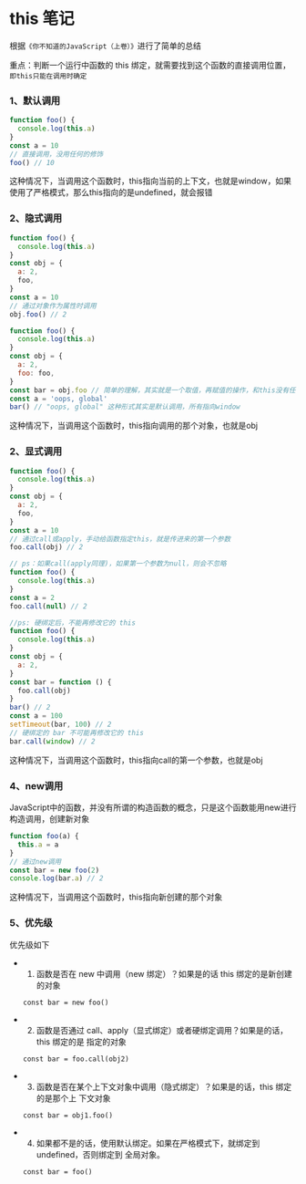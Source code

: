 # this 笔记

根据`《你不知道的JavaScript（上卷）》`进行了简单的总结

重点：判断一个运行中函数的 this 绑定，就需要找到这个函数的直接调用位置，`即this只能在调用时确定`

### 1、默认调用

```js
function foo() {
  console.log(this.a)
}
const a = 10
// 直接调用，没用任何的修饰
foo() // 10
```

这种情况下，当调用这个函数时，this指向当前的上下文，也就是window，如果使用了严格模式，那么this指向的是undefined，就会报错

### 2、隐式调用

```js
function foo() {
  console.log(this.a)
}
const obj = {
  a: 2,
  foo,
}
const a = 10
// 通过对象作为属性时调用
obj.foo() // 2
```

```js
function foo() {
  console.log(this.a)
}
const obj = {
  a: 2,
  foo: foo,
}
const bar = obj.foo // 简单的理解，其实就是一个取值，再赋值的操作，和this没有任何关系
const a = 'oops, global'
bar() // "oops, global" 这种形式其实是默认调用，所有指向window
```

这种情况下，当调用这个函数时，this指向调用的那个对象，也就是obj

### 2、显式调用

```js
function foo() {
  console.log(this.a)
}
const obj = {
  a: 2,
  foo,
}
const a = 10
// 通过call或apply，手动给函数指定this，就是传进来的第一个参数
foo.call(obj) // 2
```

```js
// ps：如果call(apply同理)，如果第一个参数为null，则会不忽略
function foo() {
  console.log(this.a)
}
const a = 2
foo.call(null) // 2
```

```js
//ps: 硬绑定后，不能再修改它的 this
function foo() {
  console.log(this.a)
}
const obj = {
  a: 2,
}
const bar = function () {
  foo.call(obj)
}
bar() // 2
const a = 100
setTimeout(bar, 100) // 2
// 硬绑定的 bar 不可能再修改它的 this
bar.call(window) // 2
```

这种情况下，当调用这个函数时，this指向call的第一个参数，也就是obj

### 4、new调用

JavaScript中的函数，并没有所谓的构造函数的概念，只是这个函数能用new进行构造调用，创建新对象

```js
function foo(a) {
  this.a = a
}
// 通过new调用
const bar = new foo(2)
console.log(bar.a) // 2
```

这种情况下，当调用这个函数时，this指向新创建的那个对象

### 5、优先级

优先级如下

- 1. 函数是否在 new 中调用（new 绑定）？如果是的话 this 绑定的是新创建的对象

  `const bar = new foo()`

- 2. 函数是否通过 call、apply（显式绑定）或者硬绑定调用？如果是的话，this 绑定的是
     指定的对象

  `const bar = foo.call(obj2)`

- 3. 函数是否在某个上下文对象中调用（隐式绑定）？如果是的话，this 绑定的是那个上
     下文对象

  `const bar = obj1.foo()`

- 4. 如果都不是的话，使用默认绑定。如果在严格模式下，就绑定到 undefined，否则绑定到
     全局对象。

  `const bar = foo()`
